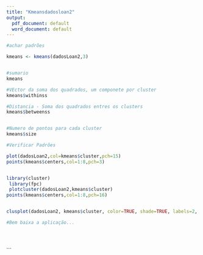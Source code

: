 ---
title: "Kmeansdadosloan2"
output:
  pdf_document: default
  word_document: default
---


```{r}

#achar padrões

kmeans <- kmeans(dadosLoan2,3)


#sumario
kmeans

#VEctor da soma dos quadrados, um componete por cluster
kmeans$withinss

#Distancia - Soma dos quadrados entres os clusters
kmeans$betweenss


#Numero de pontos para cada cluster
kmeans$size

#Verificar Padrões

plot(dadosLoan2,col=kmeans$cluster,pch=15)
points(kmeans$centers,col=1:8,pch=3)


library(cluster)
 library(fpc)
 plotcluster(dadosLoan2,kmeans$cluster)
points(kmeans$centers,col=1:8,pch=16)


clusplot(dadosLoan2, kmeans$cluster, color=TRUE, shade=TRUE, labels=2, lines=0)

#Bem baixa a aplicação...





```




```

